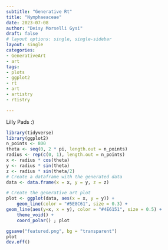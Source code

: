 ```yaml
---
subtitle: "Generative Rt"
title: "Nymphaeaceae"
date: 2023-07-08
author: "Deisy Morselli Gysi"
draft: false
# layout options: single, single-sidebar
layout: single
categories:
- GenerativeArt
- art
tags:
- plots
- ggplot2
- rt
- art
- artistry
- rtistry

---
```


Lilly Pads :) 


```r
library(tidyverse)
library(ggplot2)
n_points <- 800
theta <- seq(0, 2 * pi, length.out = n_points)
radius <- rep(c(0, 1), length.out = n_points)
x <- radius * cos(theta)
y <- radius * sin(theta)
z <- radius * sin(theta/2)
# Create a dataframe with the generated data
data <- data.frame(x = x, y = y, z = z)

# Create the generative art plot
plot <- ggplot(data, aes(x = x, y = y)) +
    geom_line(color = "#5E8C61", size = 0.3) +
geom_line(aes(y=x, x = y), color = "#4E6151", size = 0.5) +
    theme_void() +
    coord_polar() ; plot

```


```r
ggsave("featured.png", bg = "transparent")
plot
dev.off()
```

